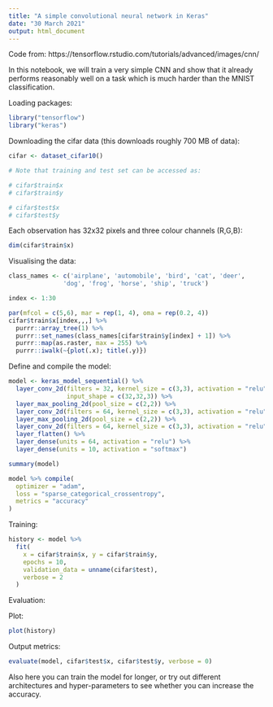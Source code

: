 ```yaml
---
title: "A simple convolutional neural network in Keras"
date: "30 March 2021"
output: html_document
---
```


Code from: https://tensorflow.rstudio.com/tutorials/advanced/images/cnn/

In this notebook, we will train a very simple CNN and show that it already performs reasonably well on a task which is much harder than the MNIST classification.

Loading packages:

```r
library("tensorflow")
library("keras")
```

Downloading the cifar data (this downloads roughly 700 MB of data):

```r
cifar <- dataset_cifar10()

# Note that training and test set can be accessed as:

# cifar$train$x
# cifar$train$y

# cifar$test$x
# cifar$test$y

```

Each observation has 32x32 pixels and three colour channels (R,G,B):

```r
dim(cifar$train$x)
```

Visualising the data:

```r
class_names <- c('airplane', 'automobile', 'bird', 'cat', 'deer',
               'dog', 'frog', 'horse', 'ship', 'truck')

index <- 1:30

par(mfcol = c(5,6), mar = rep(1, 4), oma = rep(0.2, 4))
cifar$train$x[index,,,] %>% 
  purrr::array_tree(1) %>%
  purrr::set_names(class_names[cifar$train$y[index] + 1]) %>% 
  purrr::map(as.raster, max = 255) %>%
  purrr::iwalk(~{plot(.x); title(.y)})
```

Define and compile the model:

```r
model <- keras_model_sequential() %>% 
  layer_conv_2d(filters = 32, kernel_size = c(3,3), activation = "relu", 
                input_shape = c(32,32,3)) %>% 
  layer_max_pooling_2d(pool_size = c(2,2)) %>% 
  layer_conv_2d(filters = 64, kernel_size = c(3,3), activation = "relu") %>% 
  layer_max_pooling_2d(pool_size = c(2,2)) %>% 
  layer_conv_2d(filters = 64, kernel_size = c(3,3), activation = "relu") %>% 
  layer_flatten() %>% 
  layer_dense(units = 64, activation = "relu") %>% 
  layer_dense(units = 10, activation = "softmax")

summary(model)

model %>% compile(
  optimizer = "adam",
  loss = "sparse_categorical_crossentropy",
  metrics = "accuracy"
)
```

Training:

```r
history <- model %>% 
  fit(
    x = cifar$train$x, y = cifar$train$y,
    epochs = 10,
    validation_data = unname(cifar$test),
    verbose = 2
  )

```

Evaluation:

Plot:

```r
plot(history)
```

Output metrics:

```r
evaluate(model, cifar$test$x, cifar$test$y, verbose = 0)
```

Also here you can train the model for longer, or try out different architectures and hyper-parameters to see whether you can increase the accuracy.